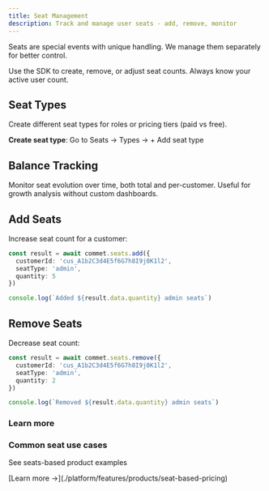 ```yaml
---
title: Seat Management
description: Track and manage user seats - add, remove, monitor
---
```


Seats are special events with unique handling. We manage them separately for better control.

Use the SDK to create, remove, or adjust seat counts. Always know your active user count.

## Seat Types

Create different seat types for roles or pricing tiers (paid vs free).

**Create seat type**: Go to Seats → Types → + Add seat type

## Balance Tracking

Monitor seat evolution over time, both total and per-customer. Useful for growth analysis without custom dashboards.

## Add Seats

Increase seat count for a customer:

```typescript
const result = await commet.seats.add({
  customerId: 'cus_A1b2C3d4E5f6G7h8I9j0K1l2',
  seatType: 'admin',
  quantity: 5
})

console.log(`Added ${result.data.quantity} admin seats`)
```

## Remove Seats

Decrease seat count:

```typescript
const result = await commet.seats.remove({
  customerId: 'cus_A1b2C3d4E5f6G7h8I9j0K1l2',
  seatType: 'admin',
  quantity: 2
})

console.log(`Removed ${result.data.quantity} admin seats`)
```

### Learn more

<div className="grid grid-cols-1 md:grid-cols-2 gap-4">
  <div className="border rounded-lg p-4">
    <h3 className="font-semibold mt-0">Common seat use cases</h3>
    <p className="text-sm text-muted-foreground">See seats-based product examples</p>
    <p className="text-sm">[Learn more →](./platform/features/products/seat-based-pricing)</p>
  </div>
</div>